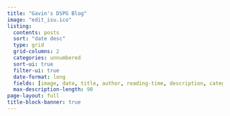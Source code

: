 ```yaml
---
title: "Gavin's DSPG Blog"
image: "edit_isu.ico"
listing:
  contents: posts
  sort: "date desc"
  type: grid
  grid-columns: 2
  categories: unnumbered
  sort-ui: true
  filter-ui: true
  date-format: long
  fields: [image, date, title, author, reading-time, description, categories]
  max-description-length: 90
page-layout: full
title-block-banner: true
---
```

